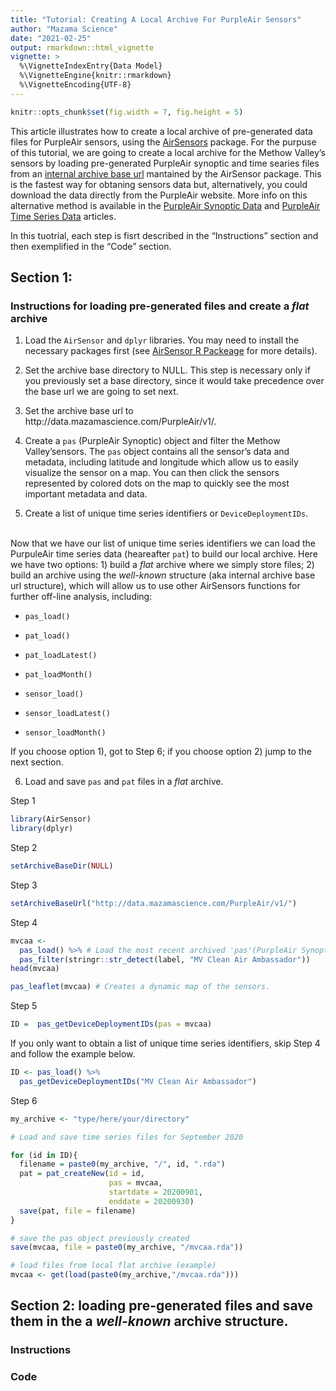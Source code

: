 ```yaml
---
title: "Tutorial: Creating A Local Archive For PurpleAir Sensors"
author: "Mazama Science"
date: "2021-02-25"
output: rmarkdown::html_vignette
vignette: >
  %\VignetteIndexEntry{Data Model}
  %\VignetteEngine{knitr::rmarkdown}
  %\VignetteEncoding{UTF-8}
---
```


```r
knitr::opts_chunk$set(fig.width = 7, fig.height = 5)
```

This article illustrates how to create a local archive of pre-generated data 
files for PurpleAir sensors, using the [AirSensors](https://mazamascience.github.io/AirSensor/index.html) package. 
For the purpuse of this tutorial, we are going to create a local archive
for the Methow Valley's sensors by loading pre-generated 
PurpleAir synoptic and time searies files from an [internal archive base url](http://data.mazamascience.com/PurpleAir/v1/) mantained by the AirSensor 
package. This is the fastest way for obtaning sensors data but, alternatively, 
you could download the data directly from the PurpleAir website. 
More info on this alternative method is available in the [PurpleAir Synoptic Data](https://mazamascience.github.io/AirSensor/articles/articles/pas_introduction.html) and 
[PurpleAir Time Series Data](https://mazamascience.github.io/AirSensor/articles/articles/pat_introduction.html) articles. 

In this tuotrial, each step is fisrt described in the "Instructions" section 
and then exemplified in the "Code" section. 

## Section 1: 
### Instructions for loading pre-generated files and create a *flat* archive 

1. Load the `AirSensor` and `dplyr` libraries. You may need to install the 
necessary packages first (see [AirSensor R Packeage](https://mazamascience.github.io/AirSensor/index.html) for more details). 

2. Set the archive base directory to NULL. This step is necessary only if you previously set a base directory, since it would take precedence over the base 
url we are going to set next.

3. Set the archive base url to http://data.mazamascience.com/PurpleAir/v1/. 

4. Create a `pas` (PurpleAir Synoptic) object and filter the Methow
Valley'sensors. The `pas` object contains all the sensor's data and metadata, 
including latitude and longitude which allow us to easily visualize the 
sensor on a map. You can then click the sensors represented by colored dots 
on the map to quickly see the most important metadata and data.

5. Create a list of unique time series identifiers or `DeviceDeploymentIDs`.

<br>
Now that we have our list of unique time series identifiers we can load the PurpuleAir time series data (heareafter `pat`) to build our local archive. 
Here we have two options: 1) build a *flat* archive 
where we simply store files; 2) build an archive using the *well-known* structure
(aka internal archive base url structure), which will allow us to use other
AirSensors functions for further off-line analysis, including:

* `pas_load()`

* `pat_load()`

* `pat_loadLatest()`

* `pat_loadMonth()`

* `sensor_load()`

* `sensor_loadLatest()`

* `sensor_loadMonth()`

If you choose option 1), got to Step 6; if you choose option 2) jump to the next section.

6. Load and save `pas` and `pat` files in a *flat* archive. 


Step 1
```r
library(AirSensor)
library(dplyr)
```

Step 2
```r
setArchiveBaseDir(NULL)
```

Step 3
```r
setArchiveBaseUrl("http://data.mazamascience.com/PurpleAir/v1/")
```

Step 4
```r
mvcaa <-
  pas_load() %>% # Load the most recent archived 'pas'(PurpleAir Synoptic)
  pas_filter(stringr::str_detect(label, "MV Clean Air Ambassador"))
head(mvcaa)
```
```r
pas_leaflet(mvcaa) # Creates a dynamic map of the sensors.
```

Step 5 
```r
ID =  pas_getDeviceDeploymentIDs(pas = mvcaa)
```


If you only want to obtain a list of unique time series identifiers, skip Step 4 
and follow the example below.

```r
ID <- pas_load() %>%
  pas_getDeviceDeploymentIDs("MV Clean Air Ambassador")
```

Step 6
```r

my_archive <- "type/here/your/directory"

# Load and save time series files for September 2020

for (id in ID){
  filename = paste0(my_archive, "/", id, ".rda")
  pat = pat_createNew(id = id,
                      pas = mvcaa,
                      startdate = 20200901, 
                      enddate = 20200930)
  save(pat, file = filename)
} 

# save the pas object previously created 
save(mvcaa, file = paste0(my_archive, "/mvcaa.rda"))

# load files from local flat archive (example) 
mvcaa <- get(load(paste0(my_archive,"/mvcaa.rda")))

```



## Section 2: loading pre-generated files and save them in the a *well-known* archive structure. 

### Instructions  

### Code 
